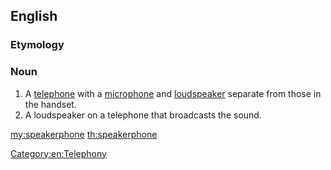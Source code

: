 ==English==

===Etymology===
{{compound|speaker|phone|lang=en}}

===Noun===
{{en-noun}}

# A [[telephone]] with a [[microphone]] and [[loudspeaker]] separate from those in the handset.
# A loudspeaker on a telephone that broadcasts the sound.

[[Category:en:Telephony]]

[[my:speakerphone]]
[[th:speakerphone]]